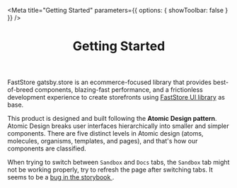 
<Meta
  title="Getting Started"
  parameters={{ options: { showToolbar: false } }}
/>

<header>

# Getting Started

</header>

FastStore gatsby.store is an ecommerce-focused library that provides best-of-breed components, blazing-fast performance, and a frictionless development experience to create storefronts using [FastStore UI library](https://www.faststore.dev/reference/ui/faststore-ui) as base.

This product is designed and built following the **Atomic Design pattern**. Atomic Design breaks user interfaces hierarchically into smaller and simpler components. There are five distinct levels in Atomic design (atoms, molecules, organisms, templates, and pages), and that's how our components are classified.

<Callout>
  When trying to switch between
  <code>Sandbox</code> and <code>Docs</code> tabs, the <code>Sandbox</code> tab might
  not be working properly, try to refresh the page after switching tabs. It seems
  to be a <a href="https://github.com/storybookjs/storybook/issues/17625">
    bug in the storybook
  </a>.
</Callout>
